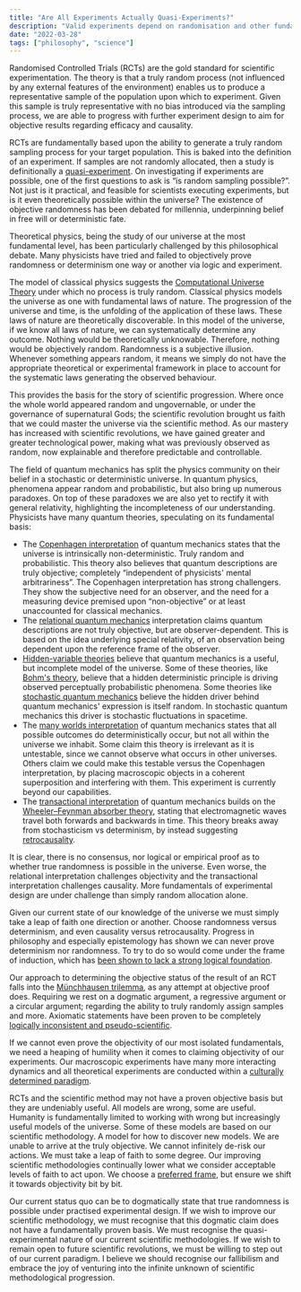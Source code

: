 ```yaml
---
title: "Are All Experiments Actually Quasi-Experiments?"
description: "Valid experiments depend on randomisation and other fundamentals. Are these even theoretically possible never mind practically?"
date: "2022-03-28"
tags: ["philosophy", "science"]
---
```


Randomised Controlled Trials (RCTs) are the gold standard for scientific experimentation. The theory is that a truly random process (not influenced by any external features of the environment) enables us to produce a representative sample of the population upon which to experiment. Given this sample is truly representative with no bias introduced via the sampling process, we are able to progress with further experiment design to aim for objective results regarding efficacy and causality.

RCTs are fundamentally based upon the ability to generate a truly random sampling process for your target population. This is baked into the definition of an experiment. If samples are not randomly allocated, then a study is definitionally a [quasi-experiment](https://en.wikipedia.org/wiki/Quasi-experiment#External%20validity). On investigating if experiments are possible, one of the first questions to ask is “is random sampling possible?”. Not just is it practical, and feasible for scientists executing experiments, but is it even theoretically possible within the universe? The existence of objective randomness has been debated for millennia, underpinning belief in free will or deterministic fate.

Theoretical physics, being the study of our universe at the most fundamental level, has been particularly challenged by this philosophical debate. Many physicists have tried and failed to objectively prove randomness or determinism one way or another via logic and experiment.

The model of classical physics suggests the [Computational Universe Theory](https://www.robbiepalmer.me/philosophy/data-science/2022/03/02/the-philosophy-of-data-science.html#computationalism) under which no process is truly random. Classical physics models the universe as one with fundamental laws of nature. The progression of the universe and time, is the unfolding of the application of these laws. These laws of nature are theoretically discoverable. In this model of the universe, if we know all laws of nature, we can systematically determine any outcome. Nothing would be theoretically unknowable. Therefore, nothing would be objectively random. Randomness is a subjective illusion. Whenever something appears random, it means we simply do not have the appropriate theoretical or experimental framework in place to account for the systematic laws generating the observed behaviour.

This provides the basis for the story of scientific progression. Where once the whole world appeared random and ungovernable, or under the governance of supernatural Gods; the scientific revolution brought us faith that we could master the universe via the scientific method. As our mastery has increased with scientific revolutions, we have gained greater and greater technological power, making what was previously observed as random, now explainable and therefore predictable and controllable.

The field of quantum mechanics has split the physics community on their belief in a stochastic or deterministic universe. In quantum physics, phenomena appear random and probabilistic, but also bring up numerous paradoxes. On top of these paradoxes we are also yet to rectify it with general relativity, highlighting the incompleteness of our understanding. Physicists have many quantum theories, speculating on its fundamental basis:

* The [Copenhagen interpretation](https://en.wikipedia.org/wiki/Copenhagen_interpretation) of quantum mechanics states that the universe is intrinsically non-deterministic. Truly random and probabilistic. This theory also believes that quantum descriptions are truly objective; completely “independent of physicists' mental arbitrariness”. The Copenhagen interpretation has strong challengers. They show the subjective need for an observer, and the need for a measuring device premised upon “non-objective” or at least unaccounted for classical mechanics.
* The [relational quantum mechanics](https://en.wikipedia.org/wiki/Relational_quantum_mechanics) interpretation claims quantum descriptions are not truly objective, but are observer-dependent. This is based on the idea underlying special relativity, of an observation being dependent upon the reference frame of the observer.
* [Hidden-variable theories](https://en.wikipedia.org/wiki/Hidden-variable_theory) believe that quantum mechanics is a useful, but incomplete model of the universe. Some of these theories, like [Bohm's theory](https://en.wikipedia.org/wiki/De_Broglie%E2%80%93Bohm_theory), believe that a hidden deterministic principle is driving observed perceptually probabilistic phenomena. Some theories like [stochastic quantum mechanics](https://en.wikipedia.org/wiki/Stochastic_quantum_mechanics) believe the hidden driver behind quantum mechanics' expression is itself random. In stochastic quantum mechanics this driver is stochastic fluctuations in spacetime.
* The [many worlds interpretation](https://en.wikipedia.org/wiki/Many-worlds_interpretation) of quantum mechanics states that all possible outcomes do deterministically occur, but not all within the universe we inhabit. Some claim this theory is irrelevant as it is untestable, since we cannot observe what occurs in other universes. Others claim we could make this testable versus the Copenhagen interpretation, by placing macroscopic objects in a coherent superposition and interfering with them. This experiment is currently beyond our capabilities.
* The [transactional interpretation](https://en.wikipedia.org/wiki/Transactional_interpretation) of quantum mechanics builds on the [Wheeler–Feynman absorber theory](https://en.wikipedia.org/wiki/Wheeler%E2%80%93Feynman_absorber_theory), stating that electromagnetic waves travel both forwards and backwards in time. This theory breaks away from stochasticism vs determinism, by instead suggesting [retrocausality](https://en.wikipedia.org/wiki/Retrocausality).

It is clear, there is no consensus, nor logical or empirical proof as to whether true randomness is possible in the universe. Even worse, the relational interpretation challenges objectivity and the transactional interpretation challenges causality. More fundamentals of experimental design are under challenge than simply random allocation alone.

Given our current state of our knowledge of the universe we must simply take a leap of faith one direction or another. Choose randomness versus determinism, and even causality versus retrocausality. Progress in philosophy and especially epistemology has shown we can never prove determinism nor randomness. To try to do so would come under the frame of induction, which has [been shown to lack a strong logical foundation](https://www.robbiepalmer.me/philosophy/data-science/2022/03/02/the-philosophy-of-data-science.html#criticisms-of-logical-positivism).

Our approach to determining the objective status of the result of an RCT falls into the [Münchhausen trilemma](https://en.wikipedia.org/wiki/M%C3%BCnchhausen_trilemma), as any attempt at objective proof does. Requiring we rest on a dogmatic argument, a regressive argument or a circular argument; regarding the ability to truly randomly assign samples and more. Axiomatic statements have been proven to be completely [logically inconsistent and pseudo-scientific](https://www.robbiepalmer.me/philosophy/data-science/2022/03/02/the-philosophy-of-data-science.html#critical-rationalism).

If we cannot even prove the objectivity of our most isolated fundamentals, we need a heaping of humility when it comes to claiming objectivity of our experiments. Our macroscopic experiments have many more interacting dynamics and all theoretical experiments are conducted within a [culturally determined paradigm](https://www.robbiepalmer.me/philosophy/data-science/2022/03/02/the-philosophy-of-data-science.html#post-positivism).

RCTs and the scientific method may not have a proven objective basis but they are undeniably useful. All models are wrong, some are useful. Humanity is fundamentally limited to working with wrong but increasingly useful models of the universe. Some of these models are based on our scientific methodology. A model for how to discover new models. We are unable to arrive at the truly objective. We cannot infinitely de-risk our actions. We must take a leap of faith to some degree. Our improving scientific methodologies continually lower what we consider acceptable levels of faith to act upon. We choose a [preferred frame](https://en.wikipedia.org/wiki/Preferred_frame), but ensure we shift it towards objectivity bit by bit.

Our current status quo can be to dogmatically state that true randomness is possible under practised experimental design. If we wish to improve our scientific methodology, we must recognise that this dogmatic claim does not have a fundamentally proven basis. We must recognise the quasi-experimental nature of our current scientific methodologies. If we wish to remain open to future scientific revolutions, we must be willing to step out of our current paradigm. I believe we should recognise our fallibilism and embrace the joy of venturing into the infinite unknown of scientific methodological progression.
